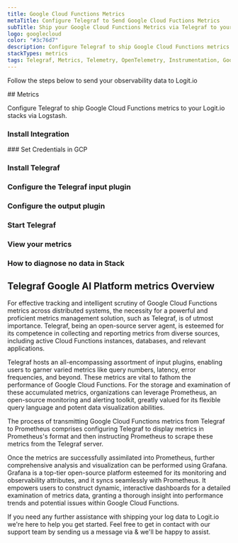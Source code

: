 ```yaml
---
title: Google Cloud Functions Metrics
metaTitle: Configure Telegraf to Send Google Cloud Fuctions Metrics
subTitle: Ship your Google Cloud Functions Metrics via Telegraf to your Logit.io Stack
logo: googlecloud
color: "#3c76d7"
description: Configure Telegraf to ship Google Cloud Functions metrics to Logit.io. Get started using our Telegraf Google Cloud Functions metrics example configuration.
stackTypes: metrics
tags: Telegraf, Metrics, Telemetry, OpenTelemetry, Instrumentation, Google Cloud Functions, Serverless Computing
---
```


Follow the steps below to send your observability data to Logit.io

<Steps>
  ## Metrics

  Configure Telegraf to ship Google Cloud Functions metrics to your Logit.io stacks via Logstash.
  
  ### Install Integration
  <InstallIntegration/>
  ### Set Credentials in GCP

  <SetGCPCredentials intro="Google Cloud Functions, a serverless execution environment in Google Cloud, allows developers to build and connect cloud services with code."/>
  
  ### Install Telegraf

  <InstallTelegraf />

  ### Configure the Telegraf input plugin

  <TelegrafStackDriverInput metric_type="cloudfunctions.googleapis.com"/>

  ### Configure the output plugin

  <TelegrafOutputPlugin />

  ### Start Telegraf

  <StartTelegraf />

  ### View your metrics
  <LaunchStack stackType="metrics" source="Google_Cloud_Functions_Metrics_via_Telegraf" utmMedium="metrics" utmCampaign="telegraf-GoogleCloudFunctions-metrics" />

  ### How to diagnose no data in Stack

  <DiagnoseNoData />
</Steps>

## Telegraf Google AI Platform metrics Overview

For effective tracking and intelligent scrutiny of Google Cloud Functions metrics across distributed systems, 
the necessity for a powerful and proficient metrics management solution, such as Telegraf, is of utmost importance. 
Telegraf, being an open-source server agent, is esteemed for its competence in collecting and reporting metrics 
from diverse sources, including active Cloud Functions instances, databases, and relevant applications.

Telegraf hosts an all-encompassing assortment of input plugins, enabling users to garner varied metrics 
like query numbers, latency, error frequencies, and beyond. These metrics are vital to fathom the 
performance of Google Cloud Functions. For the storage and examination of these accumulated metrics, 
organizations can leverage Prometheus, an open-source monitoring and alerting toolkit, greatly valued 
for its flexible query language and potent data visualization abilities.

The process of transmitting Google Cloud Functions metrics from Telegraf to Prometheus comprises configuring 
Telegraf to display metrics in Prometheus's format and then instructing Prometheus to scrape these metrics 
from the Telegraf server.

Once the metrics are successfully assimilated into Prometheus, further comprehensive analysis and 
visualization can be performed using Grafana. Grafana is a top-tier open-source platform esteemed 
for its monitoring and observability attributes, and it syncs seamlessly with Prometheus. It 
empowers users to construct dynamic, interactive dashboards for a detailed examination of metrics 
data, granting a thorough insight into performance trends and potential issues within Google Cloud Functions.

If you need any further assistance with shipping your log data to Logit.io we're here to help you get started. 
Feel free to get in contact with our support team by sending us a message via <IntercomButton text="live chat" /> & we'll be happy to assist.